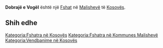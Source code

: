 {{Fshat në Kosovës
 | Emri                = Dobrajë e Vogël
| sqi_N_name = Dobrajë e Vogël
| sqi_N_FULL_NAME_RO = Dobrajë e Vogël
| sqi_N_FULL_NAME_ND_RO = Dobraje e Vogel
| sqi_N_SORT_NAME_RG = DOBRAJEEVOGEL
| sqi_N_FULL_NAME_RG = Dobrajë e Vogël
| sqi_N_FULL_NAME_ND_RG = Dobraje e Vogel
| sqi_V_name = Dobraja e Vogël
| sqi_V_FULL_NAME_RO = Dobraja e Vogël
| sqi_V_FULL_NAME_ND_RO = Dobraja e Vogel
| sqi_V_SORT_NAME_RG = DOBRAJAEVOGEL
| sqi_V_FULL_NAME_RG = Dobraja e Vogël
| sqi_V_FULL_NAME_ND_RG = Dobraja e Vogel
| srp_N_name = Mala Dobranja
| srp_N_FULL_NAME_RO = Mala Dobranja
| srp_N_FULL_NAME_ND_RO = Mala Dobranja
| srp_N_SORT_NAME_RG = MALADOBRANJA
| srp_N_FULL_NAME_RG = Mala Dobranja
| srp_N_FULL_NAME_ND_RG = Mala Dobranja
| srp_NS_name = Мала Добрања
| srp_NS_FULL_NAME_RO = Мала Добрања
| srp_NS_FULL_NAME_ND_RO = Мала Добрања
| srp_NS_SORT_NAME_RG = МАЛАДОБРАЊА
| srp_NS_FULL_NAME_RG = Мала Добрања
| srp_NS_FULL_NAME_ND_RG = Мала Добрања

 | Emri (Rasa dhanore) = 
 | Figura              = 
 | Shteti              = Kosovo
 | Komuna              = Malishevë
 | Kodi postar         = 
 | Sipërfaqja          = 

 | Popullsia           = 

 | Regj. i popullsisë  = 
 | Dend. e popullsisë  = 
 | Faqja zyrtare       = 
 <!--- Koordinatat ----> 
 | Gjerësia            = 42.547222
 | Gjatësia            = 21.028611
 | Lartësia            = 
}}
'''Dobrajë e Vogël''' është një [[Fshat]] në [[Malishevë]] të [[Kosovës]].

<!-- == Gjeografia == -->
<!-- == Historia == -->
<!-- == Demografia == -->
== Shih edhe ==
{{Komuna Malishevë}}
{{Kosovo-Administrata-Cung}}

[[Kategoria:Fshatra në Kosovës]]
[[Kategoria:Fshatra në Kommunes Malishevë]]
[[Kategoria:Vendbanime në Kosovës]]
